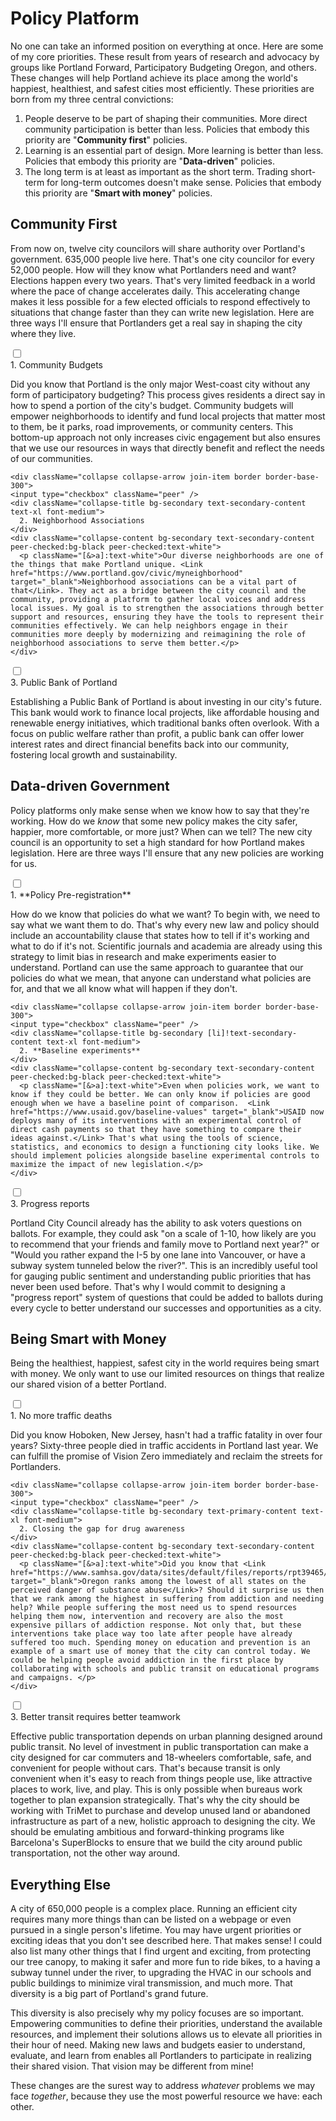 
# Policy Platform 

No one can take an informed position on everything at once. Here are some of my core priorities. These result from years of research and advocacy by groups like <Link href="https://www.portlandforward.org" target="_blank">Portland Forward</Link>, <Link href="https://www.pboregon.org" target="_blank">Participatory Budgeting Oregon</Link>, and others. These changes will help Portland achieve its place among the world's happiest, healthiest, and safest cities most efficiently. These priorities are born from my three central convictions:

1. People deserve to be part of shaping their communities. More direct community participation is better than less. Policies that embody this priority are "**Community first**" policies.
2. Learning is an essential part of design. More learning is better than less. Policies that embody this priority are "**Data-driven**" policies.
3. The long term is at least as important as the short term. Trading short-term for long-term outcomes doesn't make sense. Policies that embody this priority are "**Smart with money**" policies.

## Community First

From now on, twelve city councilors will share authority over Portland's government. 635,000 people live here. That's one city councilor for every 52,000 people. How will they know what Portlanders need and want? Elections happen every two years. That's very limited feedback in a world where the pace of change accelerates daily. This accelerating change makes it less possible for a few elected officials to respond effectively to situations that change faster than they can write new legislation. Here are three ways I'll ensure that Portlanders get a real say in shaping the city where they live.


<div className="join join-vertical w-full">
  <div className="collapse collapse-arrow join-item border border-base-300">
    <input type="checkbox" className="peer" /> 
    <div className="collapse-title bg-primary text-primary-content text-xl font-medium">
      1. Community Budgets
    </div>
    <div className="rounded-none collapse-content bg-primary text-primary-content peer-checked:bg-black peer-checked:text-white"> 
      <p className="[&>a]:text-white">Did you know that <Link href="https://www.pboregon.org/" target="_blank">Portland is the only major West-coast city without any form of participatory budgeting</Link>? This process gives residents a direct say in how to spend a portion of the city's budget. Community budgets will empower neighborhoods to identify and fund local projects that matter most to them, be it parks, road improvements, or community centers. This bottom-up approach not only increases civic engagement but also ensures that we use our resources in ways that directly benefit and reflect the needs of our communities.</p>
    </div>
  </div>

    <div className="collapse collapse-arrow join-item border border-base-300">
    <input type="checkbox" className="peer" /> 
    <div className="collapse-title bg-secondary text-secondary-content text-xl font-medium">
      2. Neighborhood Associations
    </div>
    <div className="collapse-content bg-secondary text-secondary-content peer-checked:bg-black peer-checked:text-white"> 
      <p className="[&>a]:text-white">Our diverse neighborhoods are one of the things that make Portland unique. <Link href="https://www.portland.gov/civic/myneighborhood" target="_blank">Neighborhood associations can be a vital part of that</Link>. They act as a bridge between the city council and the community, providing a platform to gather local voices and address local issues. My goal is to strengthen the associations through better support and resources, ensuring they have the tools to represent their communities effectively. We can help neighbors engage in their communities more deeply by modernizing and reimagining the role of neighborhood associations to serve them better.</p>
    </div>
  </div>

  <div className="collapse collapse-arrow join-item border border-base-300">
    <input type="checkbox" className="peer" /> 
    <div className="collapse-title bg-accent text-accent-content text-xl font-medium peer-checked:rounded-none">
      3. Public Bank of Portland
    </div>
    <div className="collapse-content bg-accent text-accent-content peer-checked:bg-black peer-checked:text-white"> 
      <p className="[&>a]:text-white">Establishing a Public Bank of Portland is about investing in our city's future. <Link href="http://www.afd-pdx.org/vision--mission.html" target="_blank">This bank would work to finance local projects, like affordable housing and renewable energy initiatives, which traditional banks often overlook</Link>. With a focus on public welfare rather than profit, a public bank can offer lower interest rates and direct financial benefits back into our community, fostering local growth and sustainability.</p>
    </div>
  </div>
</div>

## Data-driven Government

Policy platforms only make sense when we know how to say that they're working. How do we _know_ that some new policy makes the city safer, happier, more comfortable, or more just? When can we tell? The new city council is an opportunity to set a high standard for how Portland makes legislation. Here are three ways I'll ensure that any new policies are working for us.

<div className="join join-vertical w-full">
  <div className="collapse collapse-arrow join-item border border-base-300">
    <input type="checkbox" className="peer" /> 
    <div className="collapse-title bg-primary text-primary-content text-xl font-medium">
      1. **Policy Pre-registration** 
    </div>
    <div className="rounded-none collapse-content bg-primary text-primary-content peer-checked:bg-black peer-checked:text-white"> 
      <p className="[&>a]:text-white">How do we know that policies do what we want? To begin with, we need to say what we want them to do. That's why every new law and policy should include an accountability clause that states how to tell if it's working and what to do if it's not. <Link href="https://www.cos.io/initiatives/prereg" target="_blank">Scientific journals and academia are already using this strategy to limit bias in research and make experiments easier to understand</Link>. Portland can use the same approach to guarantee that our policies do what we mean, that anyone can understand what policies are for, and that we all know what will happen if they don't.</p>
    </div>
  </div>

    <div className="collapse collapse-arrow join-item border border-base-300">
    <input type="checkbox" className="peer" /> 
    <div className="collapse-title bg-secondary [li]!text-secondary-content text-xl font-medium">
      2. **Baseline experiments** 
    </div>
    <div className="collapse-content bg-secondary text-secondary-content peer-checked:bg-black peer-checked:text-white"> 
      <p className="[&>a]:text-white">Even when policies work, we want to know if they could be better. We can only know if policies are good enough when we have a baseline point of comparison.  <Link href="https://www.usaid.gov/baseline-values" target="_blank">USAID now deploys many of its interventions with an experimental control of direct cash payments so that they have something to compare their ideas against.</Link> That's what using the tools of science, statistics, and economics to design a functioning city looks like. We should implement policies alongside baseline experimental controls to maximize the impact of new legislation.</p>
    </div>
  </div>

  <div className="collapse collapse-arrow join-item border border-base-300">
    <input type="checkbox" className="peer" /> 
    <div className="collapse-title bg-accent text-accent-content text-xl font-medium peer-checked:rounded-none">
      3. Progress reports
    </div>
    <div className="collapse-content bg-accent text-accent-content peer-checked:bg-black peer-checked:text-white"> 
      <p className="[&>a]:text-white">Portland City Council already has the ability to ask voters questions on ballots. For example, they could ask "on a scale of 1-10, how likely are you to recommend that your friends and family move to Portland next year?" or "Would you rather expand the I-5 by one lane into Vancouver, or have a subway system tunneled below the river?". This is an incredibly useful tool for gauging public sentiment and understanding public priorities that has never been used before. That's why I would commit to designing a "progress report" system of questions that could be added to ballots during every cycle to better understand our successes and opportunities as a city.</p>
    </div>
  </div>
</div>

## Being Smart with Money

Being the healthiest, happiest, safest city in the world requires being smart with money. We only want to use our limited resources on things that realize our shared vision of a better Portland.

<div className="join join-vertical w-full">
  <div className="collapse collapse-arrow join-item border border-base-300">
    <input type="checkbox" className="peer" /> 
    <div className="collapse-title bg-primary text-primary-content text-xl font-medium">
      1. No more traffic deaths
    </div>
    <div className="rounded-none collapse-content bg-primary text-primary-content peer-checked:bg-black peer-checked:text-white"> 
      <p className="[&>a]:text-white">Did you know <Link href="https://www.npr.org/2022/08/25/1119110757/traffic-deaths-car-accident-hoboken-new-jersey-vision-zero" target="_blank">Hoboken, New Jersey, hasn't had a traffic fatality in over four years</Link>? <Link href="https://pdx.maps.arcgis.com/apps/MapSeries/index.html?appid=5385b143768c445db915a9c7fad32ebe" target="_blank">Sixty-three people died in traffic accidents in Portland last year</Link>. We can fulfill the promise of <Link href="https://www.portland.gov/transportation/vision-zero" target="_blank">Vision Zero</Link> immediately and reclaim the streets for Portlanders.</p>
    </div>
  </div>

    <div className="collapse collapse-arrow join-item border border-base-300">
    <input type="checkbox" className="peer" /> 
    <div className="collapse-title bg-secondary text-primary-content text-xl font-medium">
      2. Closing the gap for drug awareness
    </div>
    <div className="collapse-content bg-secondary text-secondary-content peer-checked:bg-black peer-checked:text-white"> 
      <p className="[&>a]:text-white">Did you know that <Link href="https://www.samhsa.gov/data/sites/default/files/reports/rpt39465/2021NSDUHPercents_ExcelTabsCSVs110322/2021NSDUHsaePercentsTabs110322.pdf" target="_blank">Oregon ranks among the lowest of all states on the perceived danger of substance abuse</Link>? Should it surprise us then that we rank among the highest in suffering from addiction and needing help? While people suffering the most need us to spend resources helping them now, intervention and recovery are also the most expensive pillars of addiction response. Not only that, but these interventions take place way too late after people have already suffered too much. Spending money on education and prevention is an example of a smart use of money that the city can control today. We could be helping people avoid addiction in the first place by collaborating with schools and public transit on educational programs and campaigns. </p>
    </div>
  </div>

  <div className="collapse collapse-arrow join-item border border-base-300">
    <input type="checkbox" className="peer" /> 
    <div className="collapse-title bg-accent text-accent-content text-xl font-medium peer-checked:rounded-none">
      3. Better transit requires better teamwork
    </div>
    <div className="collapse-content bg-accent text-accent-content peer-checked:bg-black peer-checked:text-white"> 
      <p className="[&>a]:text-white">Effective public transportation depends on urban planning designed around public transit. No level of investment in public transportation can make a city designed for car commuters and 18-wheelers comfortable, safe, and convenient for people without cars. That's because transit is only convenient when it's easy to reach from things people use, like attractive places to work, live, and play. This is only possible when bureaus work together to plan expansion strategically. That's why the city should be working with TriMet to purchase and develop unused land or abandoned infrastructure as part of a new, holistic approach to designing the city. We should be emulating ambitious and forward-thinking programs like <Link target="_blank" href="https://www.barcelona.cat/pla-superilla-barcelona/en/green-hubs-and-squares-eixample-district">Barcelona's SuperBlocks</Link> to ensure that we build the city around public transportation, not the other way around.</p>
    </div>
  </div>
</div>

## Everything Else

A city of 650,000 people is a complex place. Running an efficient city requires many more things than can be listed on a webpage or even pursued in a single person's lifetime. You may have urgent priorities or exciting ideas that you don't see described here. That makes sense! I could also list many other things that I find urgent and exciting, from <Link href="https://www.nature.org/en-us/about-us/where-we-work/united-states/oregon/stories-in-oregon/urban-tree-planting" target="_blank">protecting our tree canopy</Link>, to making it safer and more fun to ride bikes, to a having a subway tunnel under the river, to upgrading the HVAC in our schools and public buildings to minimize viral transmission, and much more. That diversity is a big part of Portland's grand future.

This diversity is also precisely why my policy focuses are so important. Empowering communities to define their priorities, understand the available resources, and implement their solutions allows us to elevate all priorities in their hour of need. Making new laws and budgets easier to understand, evaluate, and learn from enables all Portlanders to participate in realizing their shared vision. That vision may be different from mine!

These changes are the surest way to address _whatever_ problems we may face _together_, because they use the most powerful resource we have: each other.